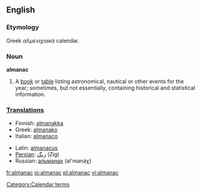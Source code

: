 ==English==
===Etymology===
Greek ''αλμενιχιακά'' calendar.

===Noun===
'''almanac'''
# A [[book]] or [[table]] listing astronomical, nautical or other events for the year; sometimes, but not essentially, containing historical and statistical information.

===[[Translations]]===
{{top}}
*Finnish: [[almanakka]]
*Greek: [[almanako]]
*Italian: [[almanaco]]
{{mid}}
*Latin: [[almanacus]]
*[[Persian]]: [[زیگ]] (Zig)
*Russian: [[альманах]] (al'manáχ)
{{bottom}}

[[Category:Calendar terms]]

[[fr:almanac]]
[[io:almanac]]
[[pl:almanac]]
[[vi:almanac]]